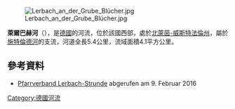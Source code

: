 {{Multiple issues|
{{Onesource|time=2020-08-05T04:53:04+00:00}}
{{No footnotes|time=2020-08-07T03:56:24+00:00}}
}}
{{Coord|50.984621|N|7.122560|E|display=title}}
[[Image:Lerbach_an_der_Grube_Blücher.jpg|right]]

'''萊爾巴赫河'''（{{lang-de|Lerbach}}），是[[德國|德國]]的河流，位於該國西部，處於[[北萊茵-威斯特法倫州|北萊茵-威斯特法倫州]]，屬於[[施特倫德河|施特倫德河]]的支流，河道全長5.4公里，流域面積4.1平方公里。

==參考資料==
* [http://gemeinden.erzbistum-koeln.de/joseph-antonius/aktuelles/blickpunkt/2008/Blickpunkt-2-08.pdf Pfarrverband Lerbach-Strunde] {{Wayback|url=http://gemeinden.erzbistum-koeln.de/joseph-antonius/aktuelles/blickpunkt/2008/Blickpunkt-2-08.pdf |date=20160209101628 }} abgerufen am 9. Februar 2016

{{Germany-geo-stub}}
[[Category:德國河流|Category:德國河流]]